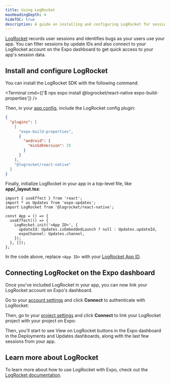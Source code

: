 ```yaml
---
title: Using LogRocket
maxHeadingDepth: 4
hideTOC: true
description: A guide on installing and configuring LogRocket for session replays and error monitoring.
---
```



[LogRocket](https://logrocket.com) records user sessions and identifies bugs as your users use your app. You can filter sessions by update IDs and also connect to your LogRocket account on the Expo dashboard to get quick access to your app's session data.

## Install and configure LogRocket

You can install the LogRocket SDK with the following command:

<Terminal cmd={['$ npx expo install @logrocket/react-native expo-build-properties']} />

Then, in your [app config](/workflow/configuration/), include the LogRocket config plugin:

```json app.json
{
  "plugins": [
    [
      "expo-build-properties",
      {
        "android": {
          "minSdkVersion": 25
        }
      }
    ],
    "@logrocket/react-native"
  ]
}
```

Finally, initialize LogRocket in your app in a top-level file, like **app/\_layout.tsx**:

```tsx app/_layout.tsx
import { useEffect } from 'react';
import * as Updates from 'expo-updates';
import LogRocket from '@logrocket/react-native';

const App = () => {
  useEffect(() => {
    LogRocket.init('<App ID>', {
      updateId: Updates.isEmbeddedLaunch ? null : Updates.updateId,
      expoChannel: Updates.channel,
    });
  }, []);
};
```

In the code above, replace `<App ID>` with your [LogRocket App ID](https://app.logrocket.com/r/settings/setup).

## Connecting LogRocket on the Expo dashboard

Once you've included LogRocket in your app, you can now link your LogRocket account on Expo's dashboard.

Go to your [account settings](https://expo.dev/accounts/%5Baccount%5D/settings) and click **Connect** to authenticate with LogRocket:

<ContentSpotlight
  alt="Connect LogRocket account to Expo account."
  src="/static/images/monitoring/monitor-your-app/logrocket-connect-account.png"
/>

Then, go to your [project settings](https://expo.dev/accounts/%5Baccount%5D/projects/%5BprojectName%5D/settings) and click **Connect** to link your LogRocket project with your project on Expo:

<ContentSpotlight
  alt="Connect LogRocket project to Expo project."
  src="/static/images/monitoring/monitor-your-app/logrocket-connect-project.png"
/>

Then, you'll start to see View on LogRocket buttons in the Expo dashboard in the Deployments and Updates dashboards, along with the last few sessions from your app.

<ContentSpotlight
  alt="View on LogRocket button and sessions in the deployment dashboard."
  src="/static/images/monitoring/monitor-your-app/logrocket-view-on-logrocket.png"
/>

## Learn more about LogRocket

To learn more about how to use LogRocket with Expo, check out the [LogRocket documentation](https://docs.logrocket.com/reference/react-native-expo-adding-the-sdk).
